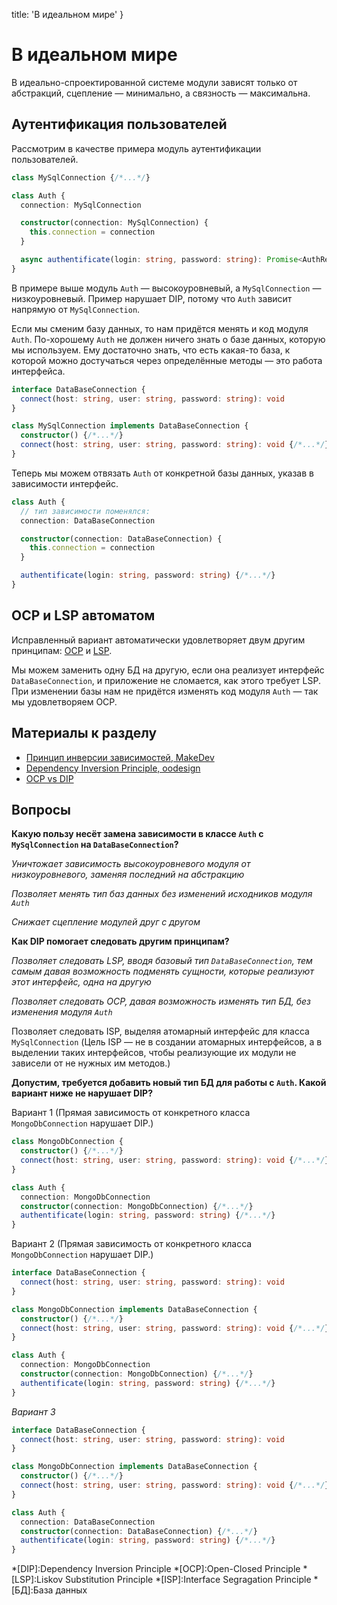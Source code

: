 
  title: 'В идеальном мире'
}


# В идеальном мире

В идеально-спроектированной системе модули зависят только от абстракций, сцепление — минимально, а связность — максимальна.

## Аутентификация пользователей

Рассмотрим в качестве примера модуль аутентификации пользователей.

```ts
class MySqlConnection {/*...*/}

class Auth {
  connection: MySqlConnection

  constructor(connection: MySqlConnection) {
    this.connection = connection
  }

  async authentificate(login: string, password: string): Promise<AuthResult> {/*...*/}
}
```

В примере выше модуль `Auth` — высокоуровневый, а `MySqlConnection` — низкоуровневый. Пример нарушает DIP, потому что `Auth` зависит напрямую от `MySqlConnection`.

Если мы сменим базу данных, то нам придётся менять и код модуля `Auth`. По-хорошему `Auth` не должен ничего знать о базе данных, которую мы используем. Ему достаточно знать, что есть какая-то база, к которой можно достучаться через определённые методы — это работа интерфейса.

```ts
interface DataBaseConnection {
  connect(host: string, user: string, password: string): void
}

class MySqlConnection implements DataBaseConnection {
  constructor() {/*...*/}
  connect(host: string, user: string, password: string): void {/*...*/}
}
```

Теперь мы можем отвязать `Auth` от конкретной базы данных, указав в зависимости интерфейс.

```ts
class Auth {
  // тип зависимости поменялся:
  connection: DataBaseConnection

  constructor(connection: DataBaseConnection) {
    this.connection = connection
  }

  authentificate(login: string, password: string) {/*...*/}
}
```

## OCP и LSP автоматом

Исправленный вариант автоматически удовлетворяет двум другим принципам: [OCP](/ocp) и [LSP](/lsp).

Мы можем заменить одну БД на другую, если она реализует интерфейс `DataBaseConnection`, и приложение не сломается, как этого требует LSP. При изменении базы нам не придётся изменять код модуля `Auth` — так мы удовлетворяем OCP.

## Материалы к разделу
- [Принцип инверсии зависимостей, MakeDev](https://makedev.org/principles/solid/dip.html)
- [Dependency Inversion Principle, oodesign](https://www.oodesign.com/dependency-inversion-principle.html)
- [OCP vs DIP](https://softwareengineering.stackexchange.com/questions/220765/open-close-principle-ocp-vs-dependency-inversion-principle-dip)

## Вопросы
**Какую пользу несёт замена зависимости в классе `Auth` с `MySqlConnection` на `DataBaseConnection`?**

_Уничтожает зависимость высокоуровневого модуля от низкоуровневого, заменяя последний на абстракцию_

_Позволяет менять тип баз данных без изменений исходников модуля `Auth`_

_Снижает сцепление модулей друг с другом_

**Как DIP помогает следовать другим принципам?**

_Позволяет следовать LSP, вводя базовый тип `DataBaseConnection`, тем самым давая возможность подменять сущности, которые реализуют этот интерфейс, одна на другую_

_Позволяет следовать OCP, давая возможность изменять тип БД, без изменения модуля `Auth`_

Позволяет следовать ISP, выделяя атомарный интерфейс для класса `MySqlConnection` (Цель ISP — не в создании атомарных интерфейсов, а в выделении таких интерфейсов, чтобы реализующие их модули не зависели от не нужных им методов.)

**Допустим, требуется добавить новый тип БД для работы с `Auth`. Какой вариант ниже не нарушает DIP?**

Вариант 1 (Прямая зависимость от конкретного класса `MongoDbConnection` нарушает DIP.)
```ts
class MongoDbConnection {
  constructor() {/*...*/}
  connect(host: string, user: string, password: string): void {/*...*/}
}

class Auth {
  connection: MongoDbConnection
  constructor(connection: MongoDbConnection) {/*...*/}
  authentificate(login: string, password: string) {/*...*/}
}
```

Вариант 2 (Прямая зависимость от конкретного класса `MongoDbConnection` нарушает DIP.)
```ts
interface DataBaseConnection {
  connect(host: string, user: string, password: string): void
}

class MongoDbConnection implements DataBaseConnection {
  constructor() {/*...*/}
  connect(host: string, user: string, password: string): void {/*...*/}
}

class Auth {
  connection: MongoDbConnection
  constructor(connection: MongoDbConnection) {/*...*/}
  authentificate(login: string, password: string) {/*...*/}
}
```

_Вариант 3_
```ts
interface DataBaseConnection {
  connect(host: string, user: string, password: string): void
}

class MongoDbConnection implements DataBaseConnection {
  constructor() {/*...*/}
  connect(host: string, user: string, password: string): void {/*...*/}
}

class Auth {
  connection: DataBaseConnection
  constructor(connection: DataBaseConnection) {/*...*/}
  authentificate(login: string, password: string) {/*...*/}
}
```

*[DIP]:Dependency Inversion Principle
*[OCP]:Open-Closed Principle
*[LSP]:Liskov Substitution Principle
*[ISP]:Interface Segragation Principle
*[БД]:База данных
